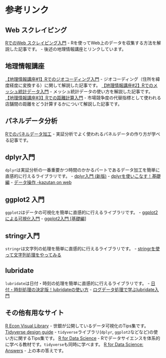 
# 参考リンク
## Web スクレイピング
[RでのWeb スクレイピング入門](https://qiita.com/Tom-tom-tom/items/998e8282d013fb218490)
- Rを使ってWeb上のデータを収集する方法を解説した記事です。
- 後述の地理情報講座とリンクしています。

## 地理情報講座
[【地理情報講座#1】Rでのジオコーディング入門](https://qiita.com/Tom-tom-tom/items/e651b2afcc9c376174ae)
- ジオコーディング（住所を緯度経度に変換する）に関して解説した記事です。
[【地理情報講座#2】Rでのメッシュ統計データ入門](https://qiita.com/Tom-tom-tom/items/03d994fdc0a3a0998c10)
- メッシュ統計データの使い方を解説した記事です。
[【地理情報講座#3】Rでの距離計算入門](https://qiita.com/Tom-tom-tom/items/7aa6d2b7a5fea915dd93)
- 市場競争度の代替指標として使われる店舗間の距離をどう計算するかについて解説した記事です。

## パネルデータ分析
[Rでのパネルデータ加工](https://qiita.com/Tom-tom-tom/items/297a04affd8e3e10ea1d)
- 実証分析でよく使われるパネルデータの作り方が学べる記事です。

## dplyr入門
`dplyr`は実証分析の一番重要かつ時間のかかるパートであるデータ加工を簡単に直感的に行えるライブラリです。
- [dplyr入門 (新版)](https://www.jaysong.net/dplyr_intro/)
- [dplyrを使いこなす！基礎編](https://qiita.com/matsuou1/items/e995da273e3108e2338e)
- [データ操作 -kazutan on web](https://kazutan.github.io/JSSP2018_spring/data_handling.html)

## ggplot2 入門
`ggplot2`はデータの可視化を簡単に直感的に行えるライブラリです。
- [ggplot2による可視化入門](https://kazutan.github.io/fukuokaR11/intro_ggplot2.html)
- [ggplot2入門 [基礎編]](https://www.jaysong.net/ggplot_intro2/)

## stringr入門
`stringr`は文字列の処理を簡単に直感的に行えるライブラリです。
- [stringrを使って文字列処理をやってみる](https://kazutan.github.io/kazutanR/stringr-intro.html)

## lubridate
`lubridate`は日付・時刻の処理を簡単に直感的に行えるライブラリです。
- [日付・時刻処理の決定版！lubridateの使い方](https://www.medi-08-data-06.work/entry/how_to_use_lubridate1902)
- [ログデータ処理で学ぶlubridate入門](https://kazutan.github.io/SappoRoR8/01-lubridate.html)

## その他有用なサイト
 [R Econ Visual Library](https://worldbank.github.io/r-econ-visual-library/RegressionCoef.html)
 - 世銀が公開しているデータ可視化のTips集です。
 [Tidyverse design guide](https://design.tidyverse.org/)
 - `tidyverse`ライブラリ(`dplyr`, `ggplot2`などなど)の使い方に関するTips集です。
 [R for Data Science](https://r4ds.had.co.nz/)
 - Rでデータサイエンスを体系的に学べる教材です。`tidyverse`も同時に学べます。
 [R for Data Science: Answers](https://sugiaki1989.gitbook.io/r-for-data-science-answers/)
 - 上の本の答えです。
 
 
 